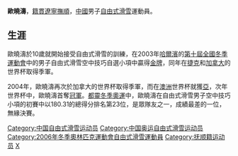 '''歐曉濤'''{{BD|1980年|2月11日}}，[[籍貫|籍貫]][[遼寧|遼寧]][[撫順|撫順]]，[[中華人民共和國|中國]]男子[[自由式滑雪|自由式滑雪]]運動員。

==生涯==
歐曉濤於10歲就開始接受自由式滑雪的訓練，在2003年[[哈爾濱|哈爾濱]]的[[第十屆全國冬季運動會|第十屆全國冬季運動會]]中的男子自由式滑雪空中技巧自選小項中贏得[[金牌|金牌]]，同年在[[捷克|捷克]]和[[加拿大|加拿大]]的世界杯取得季軍。

2004年，歐曉濤再次於加拿大的世界杯取得季軍，而在[[澳洲|澳洲]]世界杯就獲[[亞軍|亞]]，次年世界杯中，歐曉濤首奪[[冠軍|冠軍]]。[[2006年冬季奧林匹克運動會|都靈冬季奧運]]中，歐曉濤在自由式滑雪男子空中技巧小項的初賽中以180.31的總得分排名第23位，是眾隊友之一，成績最差的一位，無緣決賽。

{{DEFAULTSORT:Ou Xiaotao}}
[[Category:中国自由式滑雪运动员|Category:中国自由式滑雪运动员]]
[[Category:中国奥运自由式滑雪运动员|Category:中国奥运自由式滑雪运动员]]
[[Category:2006年冬季奧林匹克運動會自由式滑雪運動員|Category:2006年冬季奧林匹克運動會自由式滑雪運動員]]
[[Category:抚顺籍运动员|Category:抚顺籍运动员]]
[[Category:欧姓|X]]